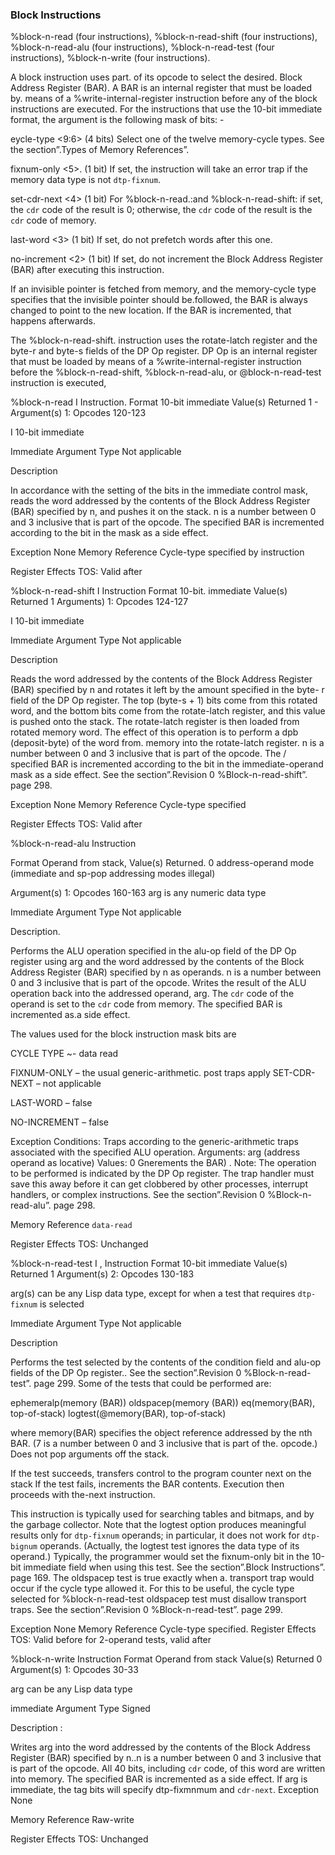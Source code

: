 ### Block Instructions

%block-n-read (four instructions), %block-n-read-shift (four instructions), %block-n-read-alu (four instructions), %block-n-read-test (four instructions), %block-n-write (four instructions).

A block instruction uses part. of its opcode to select the desired. Block Address Register (BAR). A BAR is an internal register that must be loaded by. means of a %write-internal-register instruction before any of the block instructions are executed. For the instructions that use the 10-bit immediate format, the argument is the following mask of bits: -

eycle-type \<9:6\> (4 bits) Select one of the twelve memory-cycle types. See the section".Types of Memory References".

fixnum-only \<5\>. (1 bit) If set, the instruction will take an error trap if the memory data type is not `dtp-fixnum`.

set-cdr-next \<4\> (1 bit) For %block-n-read.:and %block-n-read-shift: if set, the `cdr` code of the result is 0; otherwise, the `cdr` code of the result is the `cdr` code of memory.

last-word \<3\> (1 bit) If set, do not prefetch words after this one.

no-increment \<2\> (1 bit) If set, do not increment the Block Address Register (BAR) after executing this instruction.

If an invisible pointer is fetched from memory, and the memory-cycle type specifies that the invisible pointer should be.followed, the BAR is always changed to point to the new location. If the BAR is incremented, that happens afterwards.

The %block-n-read-shift. instruction uses the rotate-latch register and the byte-r and byte-s fields of the DP Op register. DP Op is an internal register that must be loaded by means of a %write-internal-register instruction before the %block-n-read-shift, %block-n-read-alu, or @block-n-read-test instruction is executed,

%block-n-read I Instruction. Format 10-bit immediate Value(s) Returned 1 - Argument(s) 1: Opcodes 120-123

I 10-bit immediate

Immediate Argument Type Not applicable

Description

In accordance with the setting of the bits in the immediate control mask, reads the word addressed by the contents of the Block Address Register (BAR) specified by n, and pushes it on the stack. n is a number between 0 and 3 inclusive that is part of the opcode. The specified BAR is incremented according to the bit in the mask as a side effect.

Exception None Memory Reference Cycle-type specified by instruction

Register Effects TOS: Valid after

%block-n-read-shift I Instruction Format 10-bit. immediate Value(s) Returned 1 Arguments) 1: Opcodes 124-127

I 10-bit immediate

Immediate Argument Type Not applicable

Description

Reads the word addressed by the contents of the Block Address Register (BAR) specified by n and rotates it left by the amount specified in the byte- r field of the DP Op register. The top (byte-s + 1) bits come from this rotated word, and the bottom bits come from the rotate-latch register, and this value is pushed onto the stack. The rotate-latch register is then loaded from rotated memory word. The effect of this operation is to perform a dpb (deposit-byte) of the word from. memory into the rotate-latch register. n is a number between 0 and 3 inclusive that is part of the opcode. The / specified BAR is incremented according to the bit in the immediate-operand mask as a side effect. See the section".Revision 0 %Block-n-read-shift". page 298.

Exception None Memory Reference Cycle-type specified

Register Effects TOS: Valid after

%block-n-read-alu Instruction

Format Operand from stack, Value(s) Returned. 0 address-operand mode (immediate and sp-pop addressing modes illegal)

Argument(s) 1: Opcodes 160-163 arg is any numeric data type

Immediate Argument Type Not applicable

Description.

Performs the ALU operation specified in the alu-op field of the DP Op register using arg and the word addressed by the contents of the Block Address Register (BAR) specified by n as operands. n is a number between 0 and 3 inclusive that is part of the opcode. Writes the result of the ALU operation back into the addressed operand, arg. The `cdr` code of the operand is set to the `cdr` code from memory. The specified BAR is incremented as.a side effect.

The values used for the block instruction mask bits are

CYCLE TYPE \~- data read

FIXNUM-ONLY -- the usual generic-arithmetic. post traps apply SET-CDR-NEXT -- not applicable

LAST-WORD -- false

NO-INCREMENT -- false

Exception Conditions: Traps according to the generic-arithmetic traps associated with the specified ALU operation. Arguments: arg (address operand as locative) Values: 0 Gnerements the BAR) . Note: The operation to be performed is indicated by the DP Op register. The trap handler must save this away before it can get clobbered by other processes, interrupt handlers, or complex instructions. See the section".Revision 0 %Block-n-read-alu". page 298.

Memory Reference `data-read`

Register Effects TOS: Unchanged

%block-n-read-test I , Instruction Format 10-bit immediate Value(s) Returned 1 Argument(s) 2: Opcodes 130-183

arg(s) can be any Lisp data type, except for when a test that requires `dtp-fixnum` is selected

Immediate Argument Type Not applicable

Description

Performs the test selected by the contents of the condition field and alu-op fields of the DP Op register.. See the section".Revision 0 %Block-n-read- test". page 299. Some of the tests that could be performed are:

ephemeralp(memory (BAR)) oldspacep(memory (BAR)) eq(memory(BAR), top-of-stack) logtest(@memory(BAR), top-of-stack)

where memory(BAR) specifies the object reference addressed by the nth BAR. (7 is a number between 0 and 3 inclusive that is part of the. opcode.) Does not pop arguments off the stack.

If the test succeeds, transfers control to the program counter next on the stack If the test fails, increments the BAR contents. Execution then proceeds with the-next instruction.

This instruction is typically used for searching tables and bitmaps, and by the garbage collector. Note that the logtest option produces meaningful results only for `dtp-fixnum` operands; in particular, it does not work for `dtp-bignum` operands. (Actually, the logtest test ignores the data type of its operand.) Typically, the programmer would set the fixnum-only bit in the 10-bit immediate field when using this test. See the section".Block Instructions". page 169. The oldspacep test is true exactly when a. transport trap would occur if the cycle type allowed it. For this to be useful, the cycle type selected for %block-n-read-test oldspacep test must disallow transport traps. See the section".Revision 0 %Block-n-read-test". page 299.

Exception None Memory Reference Cycle-type specified. Register Effects TOS: Valid before for 2-operand tests, valid after

%block-n-write Instruction Format Operand from stack Value(s) Returned 0 Argument(s) 1: Opcodes 30-33

arg can be any Lisp data type

immediate Argument Type Signed

Description :

Writes arg into the word addressed by the contents of the Block Address Register (BAR) specified by n..n is a number between 0 and 3 inclusive that is part of the opcode. All 40 bits, including `cdr` code, of this word are written into memory. The specified BAR is incremented as a side effect. If arg is immediate, the tag bits will specify dtp-fixmnmum and `cdr-next`. Exception None

Memory Reference Raw-write

Register Effects TOS: Unchanged
